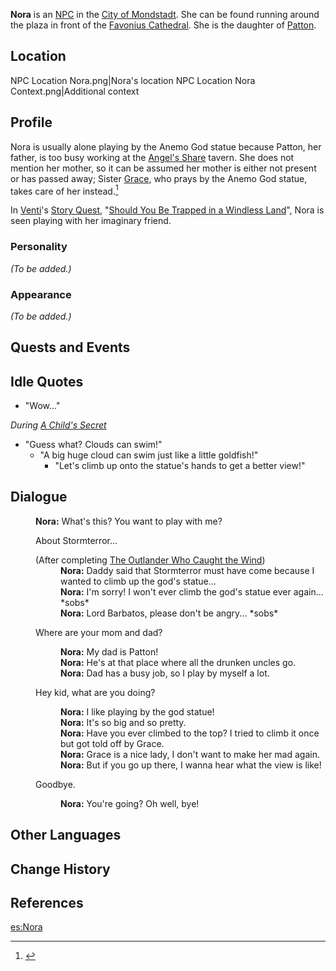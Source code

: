 {{Meta
|missing_NPC_profile  = yes
}}
{{Character Infobox
|type             = NPC
|image            = NPC Nora.png
|region           = Mondstadt
|father           = Patton
}}
'''Nora''' is an [[NPC]] in the [[City of Mondstadt]]. She can be found running around the plaza in front of the [[Favonius Cathedral]]. She is the daughter of [[Patton]].

==Location==
<gallery hideaddbutton="true" captionalign="center">
NPC Location Nora.png|Nora's location
NPC Location Nora Context.png|Additional context
</gallery>

==Profile==
<!-- detailed story/lore information goes here -->
Nora is usually alone playing by the Anemo God statue because Patton, her father, is too busy working at the [[Angel's Share]] tavern. She does not mention her mother, so it can be assumed her mother is either not present or has passed away; Sister [[Grace]], who prays by the Anemo God statue, takes care of her instead.<ref>{{Ref/Quest|Sorry, Timmie!}}</ref>

In [[Venti]]'s [[Story Quest]], "[[Should You Be Trapped in a Windless Land]]", Nora is seen playing with her imaginary friend.

===Personality===
''(To be added.)''

===Appearance===
''(To be added.)''

==Quests and Events==
{{Quest Appearances}}

==Idle Quotes==
*{{A|VO Nora 01.ogg}} "Wow..."

''During [[A Child's Secret]]''
* "Guess what? Clouds can swim!"
** "A big huge cloud can swim just like a little goldfish!"
*** "Let's climb up onto the statue's hands to get a better view!"

==Dialogue==
{{Dialogue start}}
:'''Nora:''' What's this? You want to play with me?
:{{DIcon}} About Stormterror...
:;(After completing [[The Outlander Who Caught the Wind]])
::'''Nora:''' Daddy said that Stormterror must have come because I wanted to climb up the god's statue...
::'''Nora:''' I'm sorry! I won't ever climb the god's statue ever again... *sobs*
::'''Nora:''' Lord Barbatos, please don't be angry... *sobs*
:{{DIcon}} Where are your mom and dad?
::'''Nora:''' My dad is Patton!
::'''Nora:''' He's at that place where all the drunken uncles go.
::'''Nora:''' Dad has a busy job, so I play by myself a lot.
:{{DIcon}} Hey kid, what are you doing?
::'''Nora:''' I like playing by the god statue!
::'''Nora:''' It's so big and so pretty.
::'''Nora:''' Have you ever climbed to the top? I tried to climb it once but got told off by Grace.
::'''Nora:''' Grace is a nice lady, I don't want to make her mad again.
::'''Nora:''' But if you go up there, I wanna hear what the view is like!
:{{DIcon}} Goodbye.
::'''Nora:''' You're going? Oh well, bye!
{{Dialogue end}}

==Other Languages==
{{Other Languages|default_hidden = 1
|en      = Nora
|zhs     = 诺拉
|zhs_rm  = Nuòlā
|zht     = 諾拉
|zht_rm  = Nuòlā
|ja      = ノーラ
|ja_rm   = Noora
|ko      = 노라
|ko_rm   = Nola
|es      = Nora
|fr      = Nora
|ru      = Нора
|th      = Nora
|vi      = Nora
|de      = Nora
|id      = Nora
|pt      = Nora
}}

==Change History==
{{Change History|1.0}}
==References==
{{Reflist}}

[[es:Nora]]